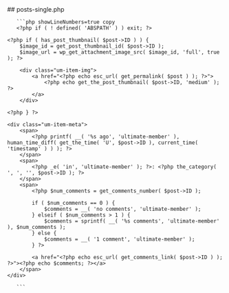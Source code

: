 

<div class="phpdocumentor-element -file">
    ## posts-single.php

        

    
       ```php showLineNumbers=true copy
       <?php if ( ! defined( 'ABSPATH' ) ) exit; ?>

<div class="um-item">
	<div class="um-item-link">
		<i class="um-icon-ios-paper"></i>
		<a href="<?php echo esc_url( get_permalink( $post ) ); ?>"><?php echo get_the_title( $post ); ?></a>
	</div>

	<?php if ( has_post_thumbnail( $post->ID ) ) {
		$image_id = get_post_thumbnail_id( $post->ID );
		$image_url = wp_get_attachment_image_src( $image_id, 'full', true ); ?>

		<div class="um-item-img">
			<a href="<?php echo esc_url( get_permalink( $post ) ); ?>">
				<?php echo get_the_post_thumbnail( $post->ID, 'medium' ); ?>
			</a>
		</div>

	<?php } ?>

	<div class="um-item-meta">
		<span>
			<?php printf( __( '%s ago', 'ultimate-member' ), human_time_diff( get_the_time( 'U', $post->ID ), current_time( 'timestamp' ) ) ); ?>
		</span>
		<span>
			<?php _e( 'in', 'ultimate-member' ); ?>: <?php the_category( ', ', '', $post->ID ); ?>
		</span>
		<span>
			<?php $num_comments = get_comments_number( $post->ID );

			if ( $num_comments == 0 ) {
				$comments = __( 'no comments', 'ultimate-member' );
			} elseif ( $num_comments > 1 ) {
				$comments = sprintf( __( '%s comments', 'ultimate-member' ), $num_comments );
			} else {
				$comments = __( '1 comment', 'ultimate-member' );
			} ?>

			<a href="<?php echo esc_url( get_comments_link( $post->ID ) ); ?>"><?php echo $comments; ?></a>
		</span>
	</div>
</div>

       ```
</div>
